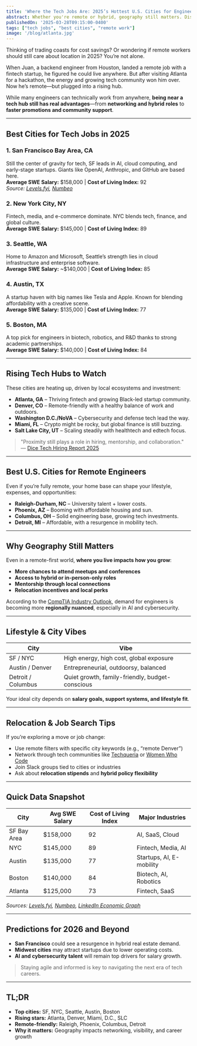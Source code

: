 ```yaml
---
title: 'Where the Tech Jobs Are: 2025’s Hottest U.S. Cities for Engineers'
abstract: Whether you're remote or hybrid, geography still matters. Discover the top U.S. cities hiring engineers in 2025—and the up-and-coming regions you might want to keep on your radar.
publishedOn: '2025-03-28T09:15:00-0400'
tags: ["tech jobs", "best cities", "remote work"]
image: '/blog/atlanta.jpg'
---
```


Thinking of trading coasts for cost savings? Or wondering if remote workers should still care about location in 2025? You’re not alone.

When Juan, a backend engineer from Houston, landed a remote job with a fintech startup, he figured he could live anywhere. But after visiting Atlanta for a hackathon, the energy and growing tech community won him over. Now he’s remote—but plugged into a rising hub.

While many engineers can technically work from anywhere, **being near a tech hub still has real advantages**—from **networking and hybrid roles** to **faster promotions and community support**.

---

## Best Cities for Tech Jobs in 2025

### 1. **San Francisco Bay Area, CA**
Still the center of gravity for tech, SF leads in AI, cloud computing, and early-stage startups. Giants like OpenAI, Anthropic, and GitHub are based here.  
**Average SWE Salary:** $158,000 | **Cost of Living Index:** 92  
*Source: [Levels.fyi](https://www.levels.fyi/), [Numbeo](https://www.numbeo.com/cost-of-living/)*

### 2. **New York City, NY**
Fintech, media, and e-commerce dominate. NYC blends tech, finance, and global culture.  
**Average SWE Salary:** $145,000 | **Cost of Living Index:** 89

### 3. **Seattle, WA**
Home to Amazon and Microsoft, Seattle’s strength lies in cloud infrastructure and enterprise software.  
**Average SWE Salary:** ~$140,000 | **Cost of Living Index:** 85

### 4. **Austin, TX**
A startup haven with big names like Tesla and Apple. Known for blending affordability with a creative scene.  
**Average SWE Salary:** $135,000 | **Cost of Living Index:** 77

### 5. **Boston, MA**
A top pick for engineers in biotech, robotics, and R&D thanks to strong academic partnerships.  
**Average SWE Salary:** $140,000 | **Cost of Living Index:** 84

---

## Rising Tech Hubs to Watch

These cities are heating up, driven by local ecosystems and investment:

- **Atlanta, GA** – Thriving fintech and growing Black-led startup community.  
- **Denver, CO** – Remote-friendly with a healthy balance of work and outdoors.  
- **Washington D.C./NoVA** – Cybersecurity and defense tech lead the way.  
- **Miami, FL** – Crypto might be rocky, but global finance is still buzzing.  
- **Salt Lake City, UT** – Scaling steadily with healthtech and edtech focus.

> "Proximity still plays a role in hiring, mentorship, and collaboration."  
> — [Dice Tech Hiring Report 2025](https://www.dice.com/tech-jobs-report)

---

## Best U.S. Cities for Remote Engineers

Even if you’re fully remote, your home base can shape your lifestyle, expenses, and opportunities:

- **Raleigh-Durham, NC** – University talent + lower costs.  
- **Phoenix, AZ** – Booming with affordable housing and sun.  
- **Columbus, OH** – Solid engineering base, growing tech investments.  
- **Detroit, MI** – Affordable, with a resurgence in mobility tech.

---

## Why Geography Still Matters

Even in a remote-first world, **where you live impacts how you grow**:

- **More chances to attend meetups and conferences**  
- **Access to hybrid or in-person-only roles**  
- **Mentorship through local connections**  
- **Relocation incentives and local perks**

According to the [CompTIA Industry Outlook](https://www.comptia.org/content/research/it-industry-trends-analysis), demand for engineers is becoming more **regionally nuanced**, especially in AI and cybersecurity.

---

## Lifestyle & City Vibes

| City             | Vibe                                      |
|------------------|-------------------------------------------|
| SF / NYC         | High energy, high cost, global exposure   |
| Austin / Denver  | Entrepreneurial, outdoorsy, balanced      |
| Detroit / Columbus | Quiet growth, family-friendly, budget-conscious |

Your ideal city depends on **salary goals, support systems, and lifestyle fit**.

---

## Relocation & Job Search Tips

If you’re exploring a move or job change:

- Use remote filters with specific city keywords (e.g., “remote Denver”)  
- Network through tech communities like [Techqueria](https://techqueria.org) or [Women Who Code](https://www.womenwhocode.com)  
- Join Slack groups tied to cities or industries  
- Ask about **relocation stipends** and **hybrid policy flexibility**

---

## Quick Data Snapshot

| City           | Avg SWE Salary | Cost of Living Index | Major Industries          |
|----------------|----------------|----------------------|---------------------------|
| SF Bay Area    | $158,000        | 92                   | AI, SaaS, Cloud           |
| NYC            | $145,000        | 89                   | Fintech, Media, AI        |
| Austin         | $135,000        | 77                   | Startups, AI, E-mobility  |
| Boston         | $140,000        | 84                   | Biotech, AI, Robotics     |
| Atlanta        | $125,000        | 73                   | Fintech, SaaS             |

*Sources: [Levels.fyi](https://www.levels.fyi/), [Numbeo](https://www.numbeo.com/cost-of-living/), [LinkedIn Economic Graph](https://economicgraph.linkedin.com/insights)*

---

## Predictions for 2026 and Beyond

- **San Francisco** could see a resurgence in hybrid real estate demand.  
- **Midwest cities** may attract startups due to lower operating costs.  
- **AI and cybersecurity talent** will remain top drivers for salary growth.

> Staying agile and informed is key to navigating the next era of tech careers.

---

## TL;DR

- **Top cities:** SF, NYC, Seattle, Austin, Boston  
- **Rising stars:** Atlanta, Denver, Miami, D.C., SLC  
- **Remote-friendly:** Raleigh, Phoenix, Columbus, Detroit  
- **Why it matters:** Geography impacts networking, visibility, and career growth
